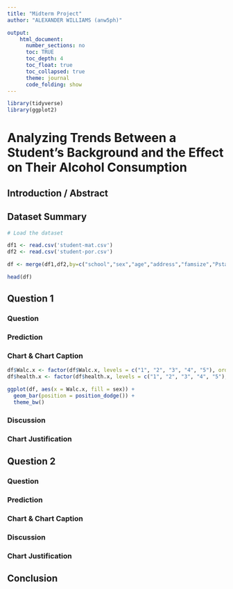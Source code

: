 ---
title: "Midterm Project"
author: "ALEXANDER WILLIAMS (anw5ph)"

output: 
    html_document:
      number_sections: no
      toc: TRUE
      toc_depth: 4
      toc_float: true
      toc_collapsed: true
      theme: journal
      code_folding: show
---

```{r, echo=FALSE, results = 'hide', message=FALSE, warning=FALSE}

library(tidyverse)
library(ggplot2)

```

# Analyzing Trends Between a Student's Background and the Effect on Their Alcohol Consumption

## Introduction / Abstract

## Dataset Summary
```{r}
# Load the dataset

df1 <- read.csv('student-mat.csv')
df2 <- read.csv('student-por.csv')

df <- merge(df1,df2,by=c("school","sex","age","address","famsize","Pstatus","Medu","Fedu","Mjob","Fjob","reason","nursery","internet"))

head(df)

```

## Question 1

### Question

### Prediction

### Chart & Chart Caption
```{r}

df$Walc.x <- factor(df$Walc.x, levels = c("1", "2", "3", "4", "5"), ordered = TRUE)
df$health.x <- factor(df$health.x, levels = c("1", "2", "3", "4", "5"), ordered = TRUE)

ggplot(df, aes(x = Walc.x, fill = sex)) +
  geom_bar(position = position_dodge()) + 
  theme_bw()
```
### Discussion

### Chart Justification

## Question 2

### Question

### Prediction

### Chart & Chart Caption

### Discussion

### Chart Justification

## Conclusion

